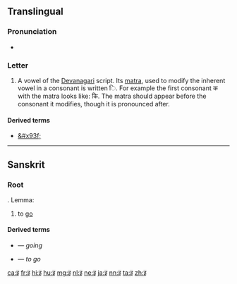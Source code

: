 {{Devanagari character info|hex=0907|name=DEVANAGARI LETTER I|image=[[File:Deva-i.png|100px]]}}
{{also|ड|ड़|ङ}}
==Translingual==

===Pronunciation===
* {{IPA|/i/|/ɪ/|lang=mul}} {{qualifier|may vary by language}}

===Letter===
{{mul-Deva|i}}

# A vowel of the [[Devanagari]] script.  Its [[matra]], used to modify the inherent vowel in a consonant is written &#x093F;.  For example the first consonant क with the matra looks like: कि.  The matra should appear before the consonant it modifies, though it is pronounced after.

====Derived terms====
* [[&#x93f;]]

----

==Sanskrit==

===Root===
{{head|sa|root|sc=Deva|tr=√i}}. Lemma: {{term|एति|sc=Deva|tr=eti|lang=sa}}

# to [[go]]

====Derived terms====
* {{term|sc=Deva|अय|tr=aya|lang=sa}} &mdash; ''going''
* {{term|sc=Deva|एति|tr=eti|lang=sa}} &mdash; ''to go''

[[ca:इ]]
[[fr:इ]]
[[hi:इ]]
[[hu:इ]]
[[mg:इ]]
[[nl:इ]]
[[ne:इ]]
[[ja:इ]]
[[nn:इ]]
[[ta:इ]]
[[zh:इ]]
